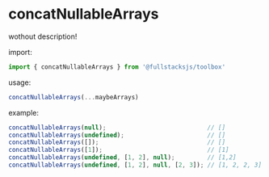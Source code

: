 # concatNullableArrays

wothout description!

import:
```javascript
import { concatNullableArrays } from '@fullstacksjs/toolbox'
```

usage:
```javascript
concatNullableArrays(...maybeArrays)
```

example:
```javascript copy
concatNullableArrays(null);                            // []
concatNullableArrays(undefined);                       // []
concatNullableArrays([]);                              // []
concatNullableArrays([1]);                             // [1]
concatNullableArrays(undefined, [1, 2], null);         // [1,2]
concatNullableArrays(undefined, [1, 2], null, [2, 3]); // [1, 2, 2, 3]
```
